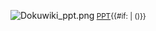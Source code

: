{{{1<includeonly>|</includeonly>}}} [[File:Dokuwiki ppt.png|link=Microsoft PowerPoint]]<small> [[Microsoft PowerPoint|PPT]]{{#if: {{{2<includeonly>|</includeonly>}}}|&nbsp;({{{2}}})}}</small><noinclude>

{{Documentation}}
<!-- PLEASE ADD THIS TEMPLATE'S CATEGORIES AND INTERWIKIS TO THE /doc SUBPAGE, THANKS -->
</noinclude>